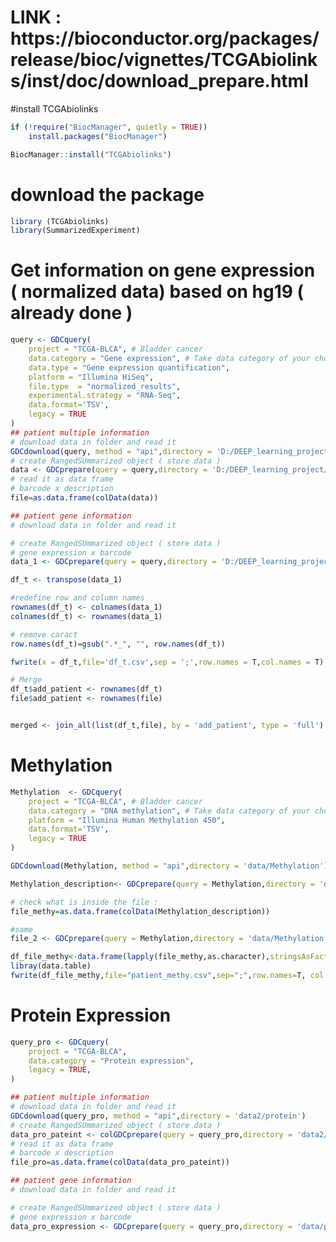 
# LINK : https://bioconductor.org/packages/release/bioc/vignettes/TCGAbiolinks/inst/doc/download_prepare.html
#install TCGAbiolinks
```r
if (!require("BiocManager", quietly = TRUE))
    install.packages("BiocManager")

BiocManager::install("TCGAbiolinks")
```


# download the package 
```r
library (TCGAbiolinks)
library(SummarizedExperiment)
```

# Get information on gene expression  ( normalized data) based on hg19 ( already done )
```r
query <- GDCquery(
    project = "TCGA-BLCA", # Bladder cancer 
    data.category = "Gene expression", # Take data category of your choice 
    data.type = "Gene expression quantification",
    platform = "Illumina HiSeq", 
    file.type  = "normalized_results",
    experimental.strategy = "RNA-Seq",
    data.format='TSV',
    legacy = TRUE
)
## patient multiple information 
# download data in folder and read it  
GDCdownload(query, method = "api",directory = 'D:/DEEP_learning_project/DATA')
# create RangedSUmmarized object ( store data )
data <- GDCprepare(query = query,directory = 'D:/DEEP_learning_project/DATA/',summarizedExperiment= T )
# read it as data frame
# barcode x description 
file=as.data.frame(colData(data))

## patient gene information
# download data in folder and read it  

# create RangedSUmmarized object ( store data )
# gene expression x barcode 
data_1 <- GDCprepare(query = query,directory = 'D:/DEEP_learning_project/DATA/',summarizedExperiment= F )

df_t <- transpose(data_1)

#redefine row and column names
rownames(df_t) <- colnames(data_1)
colnames(df_t) <- rownames(data_1)

# remove caract
row.names(df_t)=gsub(".*_", "", row.names(df_t))

fwrite(x = df_t,file='df_t.csv',sep = ';',row.names = T,col.names = T)

# Merge 
df_t$add_patient <- rownames(df_t)
file$add_patient <- rownames(file)


merged <- join_all(list(df_t,file), by = 'add_patient', type = 'full')
```


# Methylation 
```r
Methylation  <- GDCquery(
    project = "TCGA-BLCA", # Bladder cancer 
    data.category = "DNA methylation", # Take data category of your choice 
    platform = "Illumina Human Methylation 450", 
    data.format='TSV',
    legacy = TRUE
)

GDCdownload(Methylation, method = "api",directory = 'data/Methylation')

Methylation_description<- GDCprepare(query = Methylation,directory = 'data/Methylation',summarizedExperiment= T )

# check what is inside the file : 
file_methy=as.data.frame(colData(Methylation_description))

#same
file_2 <- GDCprepare(query = Methylation,directory = 'data/Methylation',summarizedExperiment= F )

df_file_methy<-data.frame(lapply(file_methy,as.character),stringsAsFactors = FALSE)
libray(data.table)
fwrite(df_file_methy,file="patient_methy.csv",sep=";",row.names=T, col.names=T)


```

# Protein Expression 
```r

query_pro <- GDCquery(
    project = "TCGA-BLCA",
    data.category = "Protein expression",
    legacy = TRUE, 
)

## patient multiple information 
# download data in folder and read it  
GDCdownload(query_pro, method = "api",directory = 'data2/protein')
# create RangedSUmmarized object ( store data )
data_pro_pateint <- colGDCprepare(query = query_pro,directory = 'data2/protein',summarizedExperiment= T )
# read it as data frame
# barcode x description 
file_pro=as.data.frame(colData(data_pro_pateint))

## patient gene information
# download data in folder and read it  

# create RangedSUmmarized object ( store data )
# gene expression x barcode 
data_pro_expression <- GDCprepare(query = query_pro,directory = 'data/protein',summarizedExperiment= F )
```

